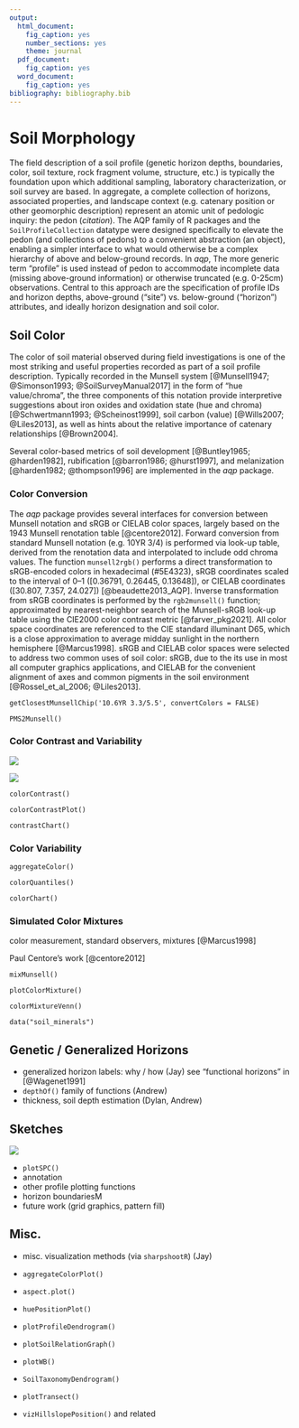 ```yaml
---
output:
  html_document:
    fig_caption: yes
    number_sections: yes
    theme: journal
  pdf_document:
    fig_caption: yes
  word_document:
    fig_caption: yes
bibliography: bibliography.bib
---
```


<!-- 2000 words -->
# Soil Morphology

The field description of a soil profile (genetic horizon depths, boundaries, color, soil texture, rock fragment volume, structure, etc.) is typically the foundation upon which additional sampling, laboratory characterization, or soil survey are based. In aggregate, a complete collection of horizons, associated properties, and landscape context (e.g. catenary position or other geomorphic description) represent an atomic unit of pedologic inquiry: the pedon (*citation*). The AQP family of R packages and the `SoilProfileCollection` datatype were designed specifically to elevate the pedon (and collections of pedons) to a convenient abstraction (an object), enabling a simpler interface to what would otherwise be a complex hierarchy of above and below-ground records. In *aqp*, The more generic term "profile" is used instead of pedon to accommodate incomplete data (missing above-ground information) or otherwise truncated (e.g. 0-25cm) observations. Central to this approach are the specification of profile IDs and horizon depths, above-ground ("site") vs. below-ground ("horizon") attributes, and ideally horizon designation and soil color.


  <!-- data quality / analysis [@Roecker2016] and DSMorph [@Beaudette_DSMorph2016] -->

## Soil Color
The color of soil material observed during field investigations is one of the most striking and useful properties recorded as part of a soil profile description. Typically recorded in the Munsell system [@Munsell1947; @Simonson1993; @SoilSurveyManual2017] in the form of "hue value/chroma", the three components of this notation provide interpretive suggestions about iron oxides and oxidation state (hue and chroma) [@Schwertmann1993; @Scheinost1999], soil carbon (value) [@Wills2007; @Liles2013], as well as hints about the relative importance of catenary relationships [@Brown2004].

<!-- 2-3 sentences max -->
Several color-based metrics of soil development [@Buntley1965; @harden1982], rubification [@barron1986; @hurst1997], and melanization [@harden1982; @thompson1996] are implemented in the *aqp* package.


### Color Conversion

The *aqp* package provides several interfaces for conversion between Munsell notation and sRGB or CIELAB color spaces, largely based on the 1943 Munsell renotation table [@centore2012]. Forward conversion from standard Munsell notation (e.g. 10YR 3/4) is performed via look-up table, derived from the renotation data and interpolated to include odd chroma values. The function `munsell2rgb()` performs a direct transformation to sRGB-encoded colors in hexadecimal (#5E4323), sRGB coordinates scaled to the interval of 0--1 ([0.36791, 0.26445, 0.13648]), or CIELAB coordinates ([30.807, 7.357, 24.027]) [@beaudette2013_AQP]. Inverse transformation from sRGB coordinates is performed by the `rgb2munsell()` function; approximated by nearest-neighbor search of the Munsell-sRGB look-up table using the CIE2000 color contrast metric [@farver_pkg2021]. All color space coordinates are referenced to the CIE standard illuminant D65, which is a close approximation to average midday sunlight in the northern hemisphere [@Marcus1998]. sRGB and CIELAB color spaces were selected to address two common uses of soil color: sRGB, due to the its use in most all computer graphics applications, and CIELAB for the convenient alignment of axes and common pigments in the soil environment [@Rossel_et_al_2006; @Liles2013]. 


<!-- possibly talk about non-standard notation, munsellinterpol package and Paul's work  -->
`getClosestMunsellChip('10.6YR 3.3/5.5', convertColors = FALSE)`

<!-- pantone system ? -->
`PMS2Munsell()`




### Color Contrast and Variability

<!-- https://www.nrcs.usda.gov/wps/portal/nrcs/detail/soils/ref/?cid=nrcs142p2_053569 -->


![](figures/contrast-class-dE00.svg)


![](figures/contast-chart.svg)

`colorContrast()`

`colorContrastPlot()`

`contrastChart()`



### Color Variability

<!-- describing a range in soil color (Dylan) -->

`aggregateColor()`

`colorQuantiles()`

`colorChart()`


### Simulated Color Mixtures

color measurement, standard observers, mixtures [@Marcus1998]

<!-- https://www.munsellcolourscienceforpainters.com/ColourSciencePapers/OpenSourceInverseRenotationArticle.pdf -->
Paul Centore's work [@centore2012]


`mixMunsell()`

`plotColorMixture()`

`colorMixtureVenn()`


`data("soil_minerals")`


## Genetic / Generalized Horizons
 * generalized horizon labels: why / how (Jay) see "functional horizons" in [@Wagenet1991]
 * `depthOf()` family of functions (Andrew)
 * thickness, soil depth estimation (Dylan, Andrew)
 

## Sketches

<!-- possible figure, highlighting several aspects of plotSPC -->
![](figures/sketch-demo.svg)

  * `plotSPC()`
  * annotation
  * other profile plotting functions
  * horizon boundariesM
  * future work (grid graphics, pattern fill)
  


<!-- https://casoilresource.lawr.ucdavis.edu/soil_web/list_components.php?mukey=2501629 -->


## Misc.

 * misc. visualization methods (via `sharpshootR`) (Jay)
 
 
 * `aggregateColorPlot()`
 * `aspect.plot()`
 * `huePositionPlot()`
 * `plotProfileDendrogram()`
 * `plotSoilRelationGraph()`
 * `plotWB()`
 * `SoilTaxonomyDendrogram()`
 * `plotTransect()`
 * `vizHillslopePosition()` and related

 
 
 
 
 
 
 
 

